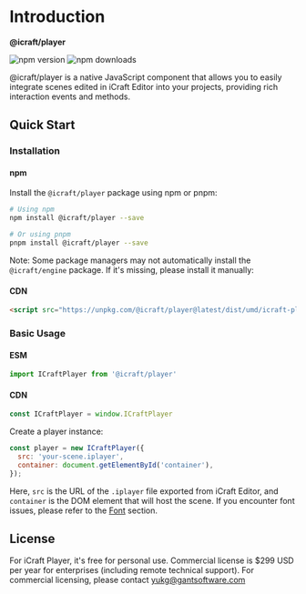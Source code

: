 
# Introduction

**@icraft/player**
<p style={{ display: 'flex', alignItems: 'center', gap: '10px' }}>
  <img src="https://img.shields.io/npm/v/@icraft/player.svg" alt="npm version"/>
  <img src="https://img.shields.io/npm/dm/@icraft/player.svg" alt="npm downloads"/>
</p>

@icraft/player is a native JavaScript component that allows you to easily integrate scenes edited in iCraft Editor into your projects, providing rich interaction events and methods.

## Quick Start

### Installation

#### npm
Install the `@icraft/player` package using npm or pnpm:

```bash
# Using npm
npm install @icraft/player --save

# Or using pnpm
pnpm install @icraft/player --save
```

Note: Some package managers may not automatically install the `@icraft/engine` package. If it's missing, please install it manually:

#### CDN

```html
<script src="https://unpkg.com/@icraft/player@latest/dist/umd/icraft-player.min.js"></script>
```

### Basic Usage

#### ESM
```js
import ICraftPlayer from '@icraft/player'
```

#### CDN
```js
const ICraftPlayer = window.ICraftPlayer
```

Create a player instance:

```js
const player = new ICraftPlayer({
  src: 'your-scene.iplayer',
  container: document.getElementById('container'),
});
```

Here, `src` is the URL of the `.iplayer` file exported from iCraft Editor, and `container` is the DOM element that will host the scene.
<Callout type="warning">
  If you encounter font issues, please refer to the [Font](./font.zh-CN.mdx) section.
</Callout>

## License

For iCraft Player, it's free for personal use. Commercial license is $299 USD per year for enterprises (including remote technical support). For commercial licensing, please contact [yukg@gantsoftware.com](mailto:yukg@gantsoftware.com)